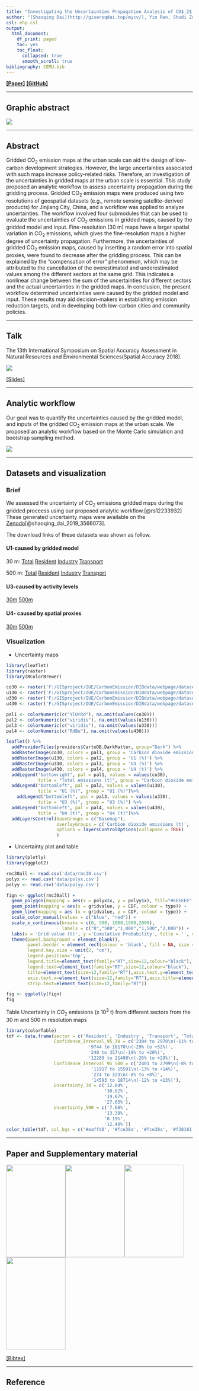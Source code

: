 ```yaml
---
title: "Investigating the Uncertainties Propagation Analysis of CO$_2$ Emissions Gridded Maps at the Urban Scale: A Case Study of Jinjiang City, China"
author: "[Shaoqing Dai](http://gisersqdai.top/mycv/), Yin Ren, Shudi Zuo, Chengyi Lai, Jiajia Li, Shengyu Xie, Bingchu Chen"
csl: ehp.csl
output:
  html_document:
    df_print: paged
    toc: yes
    toc_float:
      collapsed: true
      smooth_scroll: true
bibliography: CEMU.bib
---
```

**[[Paper]](https://www.mdpi.com/2072-4292/12/23/3932)**
**[[GitHub]](https://github.com/GISerDaiShaoqing/manuscript_co2_gridded_uncertainty_RS)**

---------------

## Graphic abstract

![](figure/graphicabstractRS2020nov.jpg)

---------------

## Abstract

Gridded CO$_2$ emission maps at the urban scale can aid the design of low-carbon development strategies. However, the large uncertainties associated with such maps increase policy-related risks. Therefore, an investigation of the uncertainties in gridded maps at the urban scale is essential. This study proposed an analytic workflow to assess uncertainty propagation during the gridding process. Gridded CO$_2$ emission maps were produced using two resolutions of geospatial datasets (e.g., remote sensing satellite-derived products) for Jinjiang City, China, and a workflow was applied to analyze uncertainties. The workflow involved four submodules that can be used to evaluate the uncertainties of CO$_2$ emissions in gridded maps, caused by the gridded model and input. Fine-resolution (30 m) maps have a larger spatial variation in CO$_2$ emissions, which gives the fine-resolution maps a higher degree of uncertainty propagation. Furthermore, the uncertainties of gridded CO$_2$ emission maps, caused by inserting a random error into spatial proxies, were found to decrease after the gridding process. This can be explained by the “compensation of error” phenomenon, which may be attributed to the cancellation of the overestimated and underestimated values among the different sectors at the same grid. This indicates a nonlinear change between the sum of the uncertainties for different sectors and the actual uncertainties in the gridded maps. In conclusion, the present workflow determined uncertainties were caused by the gridded model and input. These results may aid decision-makers in establishing emission reduction targets, and in developing both low-carbon cities and community policies.

---------------

## Talk

The 13th International Symposium on Spatial Accuracy Assessment in Natural Resources and Environmental Sciences(Spatial Accuracy 2018).

![](http://gisersqdai.top/mycv/talk/sa2018talks/featured_hu9d43aed1c5d272367973afed90b8593d_182843_720x0_resize_q90_lanczos.jpg)


[[Slides]](http://gisersqdai.top/mycv/201807slides.pdf)

---------------

## Analytic workflow

Our goal was to quantify the uncertainties caused by the gridded model, and inputs of the gridded CO$_2$ emission maps at the urban scale. We proposed an analytic workflow based on the Monte Carlo simulation and bootstrap sampling method. 

![](figure/Fig1.png)

---------------

## Datasets and visualization

### Brief

We assessed the uncertainty of CO$_2$ emissions gridded maps during the gridded proceess using our proposed analytic workflow.[@rs12233932] These generated uncertainty maps were available on the [Zenodo](https://doi.org/10.5281/zenodo.3566072)[@shaoqing_dai_2019_3566073].

The download links of these datasets was shown as follow.

#### U1-caused by gridded model

30 m:
[Total](http://science.gisersqdai.top/RSunco2/U1_30_total.tif) [Resident](http://science.gisersqdai.top/RSunco2/U1_30_res.tif) [Industry](http://science.gisersqdai.top/RSunco2/U1_30_ind.tif) [Transport](http://science.gisersqdai.top/RSunco2/U1_30_trans.tif)

500 m:
[Total](http://science.gisersqdai.top/RSunco2/U1_500_total.tif) [Resident](http://science.gisersqdai.top/RSunco2/U1_500_res.tif) [Industry](http://science.gisersqdai.top/RSunco2/U1_500_ind.tif) [Transport](http://science.gisersqdai.top/RSunco2/U1_500_trans.tif)

#### U3-caused by activity levels

[30m](http://science.gisersqdai.top/RSunco2/U3_30.tif) [500m](http://science.gisersqdai.top/RSunco2/U3_500.tif)

#### U4- caused by spatial proxies

[30m](http://science.gisersqdai.top/RSunco2/U4_30.tif) [500m](http://science.gisersqdai.top/RSunco2/U4_500.tif)

### Visualization

- Uncertainty maps

```r
library(leaflet)
library(raster)
library(RColorBrewer)

co30 <- raster('F:/GISproject/IUE/CarbonEmission/DIBdata/webpage/dataset/CO30.tif')
u130 <- raster('F:/GISproject/IUE/CarbonEmission/DIBdata/webpage/dataset/U1_30_total.tif')
u330 <- raster('F:/GISproject/IUE/CarbonEmission/DIBdata/webpage/dataset/U3_30.tif')
u430 <- raster('F:/GISproject/IUE/CarbonEmission/DIBdata/webpage/dataset/U4_30.tif')

pal1 <- colorNumeric(c("YlOrRd"), na.omit(values(co30)))
pal2 <- colorNumeric(c("viridis"), na.omit(values(u130)))
pal3 <- colorNumeric(c("viridis"), na.omit(values(u330)))
pal4 <- colorNumeric(c("RdBu"), na.omit(values(u430)))

leaflet() %>%
  addProviderTiles(providers$CartoDB.DarkMatter, group="Dark") %>%
  addRasterImage(co30, colors = pal1, group = 'Carbion dioxide emissions (t)') %>%
  addRasterImage(u130, colors = pal2, group = 'U1 (%)') %>%
  addRasterImage(u330, colors = pal3, group = 'U3 (%)') %>%
  addRasterImage(u430, colors = pal4, group = 'U4 (t)') %>%
  addLegend("bottomright", pal = pal1, values = values(co30),
            title = "Total emissions (t)", group = "Carbion dioxide emissions (t)") %>%
  addLegend("bottomleft", pal = pal2, values = values(u130),
            title = "U1 (%)", group = "U1 (%)")%>%
    addLegend("bottomleft", pal = pal3, values = values(u330),
            title = "U3 (%)", group = "U3 (%)") %>%
  addLegend("bottomleft", pal = pal4, values = values(u430),
            title = "U4 (t)", group = "U4 (t)")%>%
  addLayersControl(baseGroups = c("Basemap"),
                   overlayGroups = c('Carbion dioxide emissions (t)', 'U1 (%)', 'U3 (%)', 'U4 (t)'),
                   options = layersControlOptions(collapsed = TRUE)
                   ) 

```

- Uncertainty plot and table

```r
library(plotly)
library(ggplot2)

rmc30all <- read.csv('data/rmc30.csv')
polyx <- read.csv('data/polyx.csv')
polyy <- read.csv('data/polyy.csv')

fign <- ggplot(rmc30all) + 
  geom_polygon(mapping = aes(x = polyx$x, y = polyy$x), fill="#EEEEEE", alpha = 0.7) + 
  geom_point(mapping = aes(x = gridvalue, y = CDF, colour = type)) + 
  geom_line(mapping = aes (x = gridvalue, y = CDF, colour = type)) +
  scale_color_manual(values = c("blue", "red")) +  
  scale_x_continuous(breaks = c(0, 500, 1000,1500,2000),
                     labels = c("0","500","1,000","1,500","2,000")) + 
  labs(x = 'Grid value (t)', y ='Cumulative Probability', title = '', colour = "") + 
  theme(panel.background = element_blank(),
        panel.border = element_rect(colour = 'black', fill = NA, size = 1.2),
        legend.key.size = unit(2, "cm"),
        legend.position='top',
        legend.title=element_text(family="RT",size=12,colour="black"),
        legend.text=element_text(family="RT",size=12,colour="black"),
        title=element_text(size=12,family="RT"),axis.text.y=element_text(size=12,family="RT"),
        axis.text.x=element_text(size=12,family="RT"),axis.title=element_text(size=12,family="RT"),
        strip.text=element_text(size=12,family="RT"))

fig <- ggplotly(fign)
fig
```

Table Uncertainty in $CO_2$ emissions (x $10^3$ t) from different sectors from the 30 m and 500 m resolution maps

```r
library(colorTable)
tdf <- data.frame(sector = c('Resident', 'Industry', 'Transport', 'Total'),
                  Confidence_Interval_95_30 = c('2304 to 2970\n(-11% to +14%)',
                               '9744 to 18170\n(-29% to +32%)',
                               '240 to 357\n(-19% to +20%)',
                               '12289 to 21498\n(-26% to +29%)'),
                  Confidence_Interval_95_500 = c('2401 to 2799\n(-8% to +8%)',
                                '11917 to 15591\n(-13% to +14%)',
                                '274 to 323\n(-8% to +8%)',
                                '14593 to 18714\n(-12% to +13%)'),
                  Uncertainty_30 = c('12.84%',
                                     '30.62%',
                                     '19.67%',
                                     '27.65%'),
                  Uncertainty_500 = c('7.68%',
                                     '13.38%',
                                     '8.19%',
                                     '12.40%'))
color_table(tdf, col_bgs = c('#eaffd0', '#fce38a', '#fce38a', '#f38181', '#f38181'))
```


---------------

## Paper and Supplementary material


![](figure/RScover.png){width=160px height=250px}![](figure/SA2018cover.png){width=160px height=250px}![](figure/JCLPcover.png){width=160px height=250px}![](figure/DIBcover.png){width=160px height=250px}

[[Bibtex]](https://github.com/GISerDaiShaoqing/manuscript_co2_gridded_uncertainty_RS/raw/master/bibtex.txt)

---------------

## Reference
